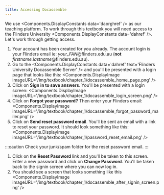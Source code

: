 ```yaml
---
title: Accessing Docassemble
---
```


We use <Components.DisplayConstants data='daorghref' /> as our teaching platform. To work
through this textbook you will need access to the Flinders University <Components.DisplayConstants data='dahref' />.
Let's work through getting access.

1. Your account has been created for you already.  The account login is your Flinders email ie: *your_FAN*@flinders.edu.au (**not** *firstname.lastname*@flinders.edu.au).
1. Go to the <Components.DisplayConstants data='dahref' text='Flinders University Docassemble Server' /> and you'll be presented with a login page that looks like this:
<Components.DisplayImage imageURL='/img/textbook/chapter_1/docassemble_home_page.png' />
1. Click on **Sign in to save answers**.  You'll be presented with a login screen:
<Components.DisplayImage imageURL='/img/textbook/chapter_1/docassemble_login_screen.png' />
1. Click on **Forgot your password?** Then enter your Flinders email:
<Components.DisplayImage imageURL='/img/textbook/chapter_1/docassemble_forgot_password_mailer.png' />
1. Click on **Send reset password email**.  You'll be sent an email with a link to reset your password.  It should look something like this:
  <Components.DisplayImage imageURL='/img/textbook/chapter_1/password_reset_email.png' />

  :::caution
  Check your junk/spam folder for the reset password email.
  :::
1. Click on the **Reset Password** link and you'll be taken to this screen.  Enter a new password and click on **Change Password**.  You'll be taken back to the signin screen where you can now log in.
1. You should see a screen that looks something like this
<Components.DisplayImage imageURL='/img/textbook/chapter_1/docassemble_after_signin_screen.png' />
